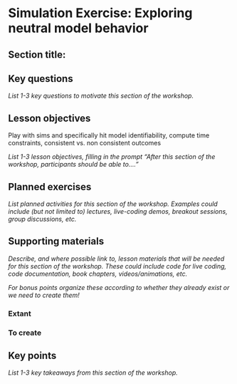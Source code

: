 # Simulation Exercise: Exploring neutral model behavior

## Section title:

## Key questions

_List 1-3 key questions to motivate this section of the workshop._

## Lesson objectives

Play with sims and specifically hit model identifiability, compute time constraints, consistent vs. non consistent outcomes

_List 1-3 lesson objectives, filling in the prompt "After this section of the workshop, participants should be able to...."_

## Planned exercises

_List planned activities for this section of the workshop. Examples could include (but not limited to) lectures, live-coding demos, breakout sessions, group discussions, etc._

## Supporting materials

_Describe, and where possible link to, lesson materials that will be needed for this section of the workshop. These could include code for live coding, code documentation, book chapters, videos/animations, etc._

_For bonus points organize these according to whether they already exist or we need to create them!_

### Extant

### To create

## Key points

_List 1-3 key takeaways from this section of the workshop._
